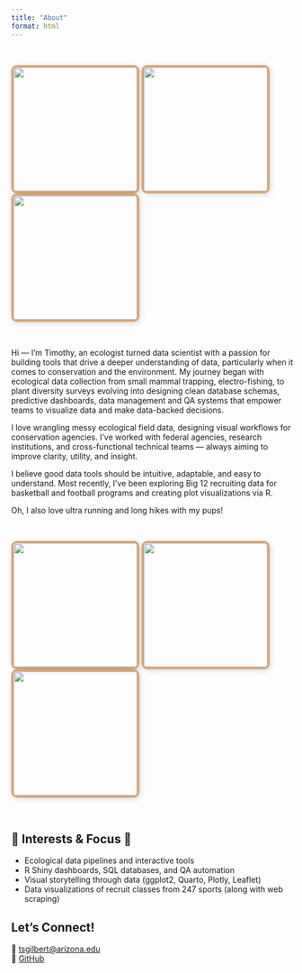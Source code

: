 ```yaml
---
title: "About"
format: html
---
```


<div style="
  display: flex;
  justify-content: space-between;
  align-items: center;
  max-width: 1000px;
  margin: 0 auto;
  padding: 18px 0;
">
  <img src="assets/tim_run.jpg"
       width="220px"
       style="border: 4px solid #D6A775; border-radius: 10px; box-shadow: 2px 2px 10px rgba(0,0,0,0.15);">
  <img src="assets/tim_hike.jpg"
       width="220px"
       style="border: 4px solid #D6A775; border-radius: 10px; box-shadow: 2px 2px 10px rgba(0,0,0,0.15);">
  <img src="assets/tim_other.jpg"
       width="220px"
       style="border: 4px solid #D6A775; border-radius: 10px; box-shadow: 2px 2px 10px rgba(0,0,0,0.15);">
</div>


Hi — I'm Timothy, an ecologist turned data scientist with a passion for building tools that drive a deeper understanding of data, particularly when it comes to conservation and the environment. My journey began with ecological data collection from small mammal trapping, electro-fishing, to plant diversity surveys evolving into designing clean database schemas, predictive dashboards, data management and QA systems that empower teams to visualize data and make data-backed decisions.

I love wrangling messy ecological field data, designing visual workflows for conservation agencies. I’ve worked with federal agencies, research institutions, and cross-functional technical teams — always aiming to improve clarity, utility, and insight.

I believe good data tools should be intuitive, adaptable, and easy to understand. Most recently, I’ve been exploring Big 12 recruiting data for basketball and football programs and creating plot visualizations via R.

Oh, I also love ultra running and long hikes with my pups!

<div style="
  display: flex;
  justify-content: space-between;
  align-items: center;
  max-width: 1000px;
  margin: 0 auto;
  padding: 18px 0;
">
  <img src="assets/tali.jpg"
       width="220px"
       style="border: 4px solid #D6A775; border-radius: 10px; box-shadow: 2px 2px 10px rgba(0,0,0,0.15);">
       <img src="assets/dogs1.jpg"
       width="220px"
       style="border: 4px solid #D6A775; border-radius: 10px; box-shadow: 2px 2px 10px rgba(0,0,0,0.15);">
       <img src="assets/dogs2.jpg"
       width="220px"
       style="border: 4px solid #D6A775; border-radius: 10px; box-shadow: 2px 2px 10px rgba(0,0,0,0.15);">
</div>

## 🌿 Interests & Focus 🌿
- Ecological data pipelines and interactive tools
- R Shiny dashboards, SQL databases, and QA automation
- Visual storytelling through data (ggplot2, Quarto, Plotly, Leaflet)
- Data visualizations of recruit classes from 247 sports (along with web scraping)

## Let’s Connect!
📧 [tsgilbert@arizona.edu](mailto:tsgilbert@arizona.edu)  
💾 [GitHub](https://github.com/tgilbert14)
